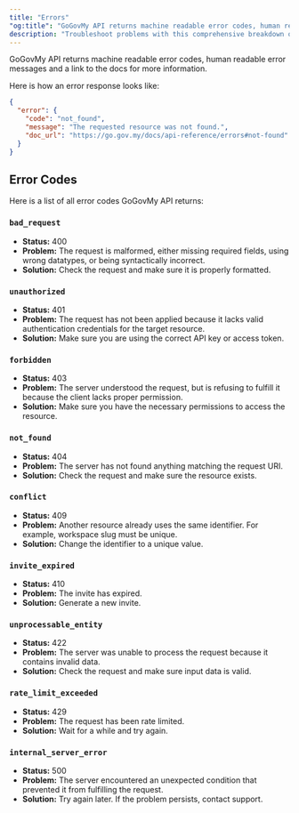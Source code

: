 ```yaml
---
title: "Errors"
"og:title": "GoGovMy API returns machine readable error codes, human readable error messages and a link to the docs for more information"
description: "Troubleshoot problems with this comprehensive breakdown of all error codes."
---
```


GoGovMy API returns machine readable error codes, human readable error messages and a link to the docs for more information.

Here is how an error response looks like:

```json
{
  "error": {
    "code": "not_found",
    "message": "The requested resource was not found.",
    "doc_url": "https://go.gov.my/docs/api-reference/errors#not-found"
  }
}
```

## Error Codes

Here is a list of all error codes GoGovMy API returns:

### `bad_request`

- **Status:** 400
- **Problem:** The request is malformed, either missing required fields, using wrong datatypes, or being syntactically incorrect.
- **Solution:** Check the request and make sure it is properly formatted.

### `unauthorized`

- **Status:** 401
- **Problem:** The request has not been applied because it lacks valid authentication credentials for the target resource.
- **Solution:** Make sure you are using the correct API key or access token.

### `forbidden`

- **Status:** 403
- **Problem:** The server understood the request, but is refusing to fulfill it because the client lacks proper permission.
- **Solution:** Make sure you have the necessary permissions to access the resource.

### `not_found`

- **Status:** 404
- **Problem:** The server has not found anything matching the request URI.
- **Solution:** Check the request and make sure the resource exists.

### `conflict`

- **Status:** 409
- **Problem:** Another resource already uses the same identifier. For example, workspace slug must be unique.
- **Solution:** Change the identifier to a unique value.

### `invite_expired`

- **Status:** 410
- **Problem:** The invite has expired.
- **Solution:** Generate a new invite.

### `unprocessable_entity`

- **Status:** 422
- **Problem:** The server was unable to process the request because it contains invalid data.
- **Solution:** Check the request and make sure input data is valid.

### `rate_limit_exceeded`

- **Status:** 429
- **Problem:** The request has been rate limited.
- **Solution:** Wait for a while and try again.

### `internal_server_error`

- **Status:** 500
- **Problem:** The server encountered an unexpected condition that prevented it from fulfilling the request.
- **Solution:** Try again later. If the problem persists, contact support.
